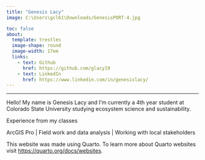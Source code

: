 ```yaml
---
title: "Genesis Lacy"
image: C:\Users\gcl61\Downloads/GenesisPORT-4.jpg

toc: false
about: 
  template: trestles
  image-shape: round
  image-width: 17em 
  links: 
    - text: Github
      href: https://github.com/glacy19
    - text: LinkedIn
      href: https://www.linkedin.com/in/genesislacy/
---
```


---

Hello! My name is Genesis Lacy and I'm currently a 4th year student at Colorado State University studying ecosystem science and sustainability.

Experience from my classes

ArcGIS Pro \| Field work and data analysis \| Working with local stakeholders

This website was made using Quarto. To learn more about Quarto websites visit <https://quarto.org/docs/websites>.

```r

```
